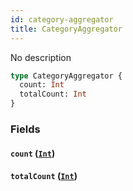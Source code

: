 ```yaml
---
id: category-aggregator
title: CategoryAggregator
---
```


No description

```graphql
type CategoryAggregator {
  count: Int
  totalCount: Int
}
```

### Fields

#### `count` ([`Int`](/v1/scalars/int))

#### `totalCount` ([`Int`](/v1/scalars/int))

